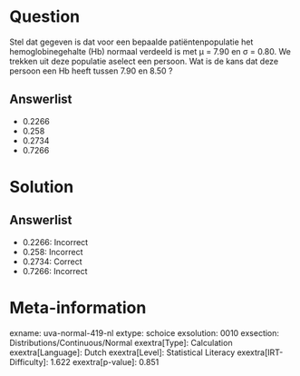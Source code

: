 Question
========

Stel dat gegeven is dat voor een bepaalde patiëntenpopulatie het
hemoglobinegehalte (Hb) normaal verdeeld is met μ = 7.90 en σ = 0.80. We
trekken uit deze populatie aselect een persoon. Wat is de kans dat deze
persoon een Hb heeft tussen 7.90 en 8.50 ?

Answerlist
----------

* 0.2266
* 0.258
* 0.2734
* 0.7266

Solution
========

Answerlist
----------

* 0.2266: Incorrect
* 0.258: Incorrect
* 0.2734: Correct
* 0.7266: Incorrect

Meta-information
================
exname: uva-normal-419-nl
extype: schoice
exsolution: 0010
exsection: Distributions/Continuous/Normal
exextra[Type]: Calculation
exextra[Language]: Dutch
exextra[Level]: Statistical Literacy
exextra[IRT-Difficulty]: 1.622
exextra[p-value]: 0.851
